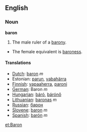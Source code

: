 ==English==
=== Noun ===

'''baron'''

#The male ruler of a [[barony]].
*The female equivalent is [[baroness]].

====Translations====
*[[Dutch]]: [[baron]] ''m''
*Estonian: [[parun]], [[vabahärra]]
*[[Finnish]]: [[vapaaherra]], [[paroni]]
*[[German]]: Baron ''m''
*[[Hungarian]]: [[báró]], [[bárónő]]
*[[Lithuanian]]: [[baronas]] ''m''
*[[Russian]]: [[барон]]
*[[Slovene]]: [[baron]] ''m''
*[[Spanish]]: [[barón]] ''m''

[[et:Baron]]